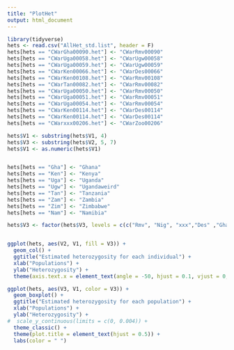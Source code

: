 ---
title: "PlotHet"
output: html_document
---

```{r}
library(tidyverse)
hets <- read.csv("AllHet_std.list", header = F)
hets[hets == "CWarGha00090.het"] <- "CWarRmv00090"
hets[hets == "CWarUga00058.het"] <- "CWarUgw00058"
hets[hets == "CWarUga00059.het"] <- "CWarUgw00059"
hets[hets == "CWarKen00066.het"] <- "CWarDes00066"
hets[hets == "CWarKen00108.het"] <- "CWarRmv00108"
hets[hets == "CWarTan00082.het"] <- "CWarRmv00082"
hets[hets == "CWarUga00050.het"] <- "CWarRmv00050"
hets[hets == "CWarUga00051.het"] <- "CWarRmv00051"
hets[hets == "CWarUga00054.het"] <- "CWarRmv00054"
hets[hets == "CWarKen00114.het"] <- "CWarDes00114"
hets[hets == "CWarKen00114.het"] <- "CWarDes00114"
hets[hets == "CWarxxx00206.het"] <- "CWarZoo00206"

hets$V1 <- substring(hets$V1, 4)
hets$V3 <- substring(hets$V2, 5, 7)
hets$V1 <- as.numeric(hets$V1)


hets[hets == "Gha"] <- "Ghana"
hets[hets == "Ken"] <- "Kenya"
hets[hets == "Uga"] <- "Uganda"
hets[hets == "Ugw"] <- "Ugandaweird"
hets[hets == "Tan"] <- "Tanzania"
hets[hets == "Zam"] <- "Zambia"
hets[hets == "Zim"] <- "Zimbabwe"
hets[hets == "Nam"] <- "Namibia"

hets$V3 <- factor(hets$V3, levels = c(c("Rmv", "Nig", "xxx","Des" ,"Ghana", "Kenya", "Uganda", "Ugandaweird", "Tanzania", "Zambia", "Zimbabwe", "Namibia"))) #order from phylogeographical history


ggplot(hets, aes(V2, V1, fill = V3)) + 
  geom_col() +
  ggtitle("Estimated heterozygosity for each individual") +
  xlab("Populations") +
  ylab("Heterozygosity") +
  theme(axis.text.x = element_text(angle = -50, hjust = 0.1, vjust = 0, size = 10))

ggplot(hets, aes(V3, V1, color = V3)) +
  geom_boxplot() +
  ggtitle("Estimated heterozygosity for each population") +
  xlab("Populations") +
  ylab("Heterozygosity") +
#  scale_y_continuous(limits = c(0, 0.004)) +
  theme_classic() +
  theme(plot.title = element_text(hjust = 0.5)) +
  labs(color = " ")
```

